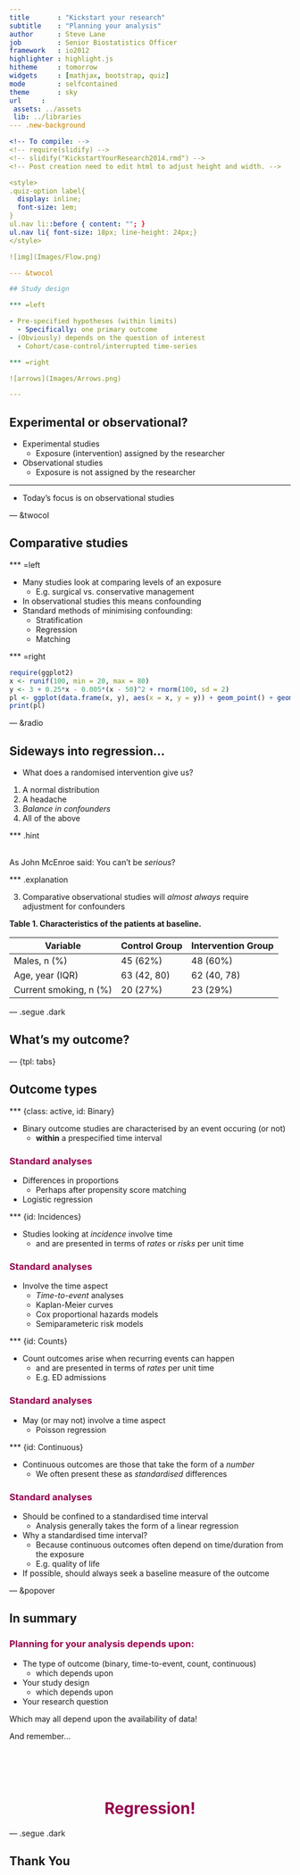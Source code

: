 ```yaml
---
title		: "Kickstart your research"
subtitle	: "Planning your analysis"
author		: Steve Lane
job         : Senior Biostatistics Officer
framework	: io2012
highlighter	: highlight.js
hitheme		: tomorrow
widgets		: [mathjax, bootstrap, quiz]
mode		: selfcontained
theme		: sky
url		:
 assets: ../assets
 lib: ../libraries
--- .new-background

<!-- To compile: -->
<!-- require(slidify) -->
<!-- slidify("KickstartYourResearch2014.rmd") -->
<!-- Post creation need to edit html to adjust height and width. -->

<style>
.quiz-option label{
  display: inline;
  font-size: 1em;
}
ul.nav li::before { content: ""; }  
ul.nav li{ font-size: 18px; line-height: 24px;}
</style>

![img](Images/Flow.png)

--- &twocol

## Study design

*** =left

- Pre-specified hypotheses (within limits)
  - Specifically: one primary outcome
- (Obviously) depends on the question of interest
  - Cohort/case-control/interrupted time-series

*** =right

![arrows](Images/Arrows.png)

---
```


## Experimental or observational?

- Experimental studies
  - Exposure (intervention) assigned by the researcher
- Observational studies
  - Exposure is not assigned by the researcher

<hr size=4px color="#97004D">

- Today's focus is on observational studies

--- &twocol

## Comparative studies

*** =left

- Many studies look at comparing levels of an exposure
  - E.g. surgical vs. conservative management
- In observational studies this means <a rel="popover"
  data-content="Independent (causal) risk factor, that is also associated with
  the exposure of interest, but not an intermediate on the causal pathway"
  data-original-title="Confounding" id='example'>confounding</a>
- Standard methods of minimising confounding:
  - Stratification
  - Regression
  - Matching

*** =right

```r
require(ggplot2)
x <- runif(100, min = 20, max = 80)
y <- 3 + 0.25*x - 0.005*(x - 50)^2 + rnorm(100, sd = 2)
pl <- ggplot(data.frame(x, y), aes(x = x, y = y)) + geom_point() + geom_smooth()
print(pl)
```

--- &radio

## Sideways into regression...
<!-- Make this a quiz slide? -->
- What does a randomised intervention give us?

1. A normal distribution
2. A headache
3. _Balance in confounders_
4. All of the above

*** .hint

<br>
As John McEnroe said: You can't be *serious*?

*** .explanation

<ol start=3 type="1">
<li>Comparative observational studies will <em>almost always</em> require adjustment
for confounders</li>
</ol>

<span style="font-weight:bold">Table 1. Characteristics of the patients at
baseline.</span>

| Variable | Control Group | Intervention Group |
| --- | --- | --- |
| Males, n (%)  | 45 (62%) | 48 (60%) |
| Age, year (IQR) | 63 (42, 80) | 62 (40, 78) |
| Current smoking, n (%) | 20 (27%) | 23 (29%) |

--- .segue .dark

## What's my outcome?

--- {tpl: tabs}

## Outcome types

*** {class: active, id: Binary}

- Binary outcome studies are characterised by an event occuring (or not)
  - **within** a prespecified time interval

### <span style="color:#97004D">Standard analyses</span>

- Differences in proportions
  - Perhaps after propensity score matching
- Logistic regression

*** {id: Incidences}

- Studies looking at *incidence* involve time
  - and are presented in terms of *rates* or *risks* per unit time

### <span style="color:#97004D">Standard analyses</span>

- Involve the time aspect
  - *Time-to-event* analyses
  - Kaplan-Meier curves
  - Cox proportional hazards models
  - Semiparameteric risk models

*** {id: Counts}

- Count outcomes arise when recurring events can happen
  - and are presented in terms of *rates* per unit time
  - E.g. ED admissions

### <span style="color:#97004D">Standard analyses</span>

- May (or may not) involve a time aspect
  - Poisson regression

*** {id: Continuous}

- Continuous outcomes are those that take the form of a *number*
  - We often present these as *standardised* differences

### <span style="color:#97004D">Standard analyses</span>

- Should be confined to a standardised time interval
  - Analysis generally takes the form of a linear regression
- Why a standardised time interval?
  - Because continuous outcomes often depend on time/duration from the exposure
  - E.g. quality of life
- If possible, should always seek a baseline measure of the outcome

--- &popover

## In summary

### <span style="color:#97004D">Planning for your analysis depends upon:</span>

- The type of outcome (binary, time-to-event, count, continuous)
  - which depends upon
- Your study design
  - which depends upon
- Your research question

Which may all depend upon the availability of data!

<p class="article quiz-show-answer"><a>And remember&hellip;</a></p>

<div class="quiz-explanation">
<br><br><br>
<h1 style="text-align:center;color:#97004D">Regression!</h1>
</div>

--- .segue .dark

## Thank You
